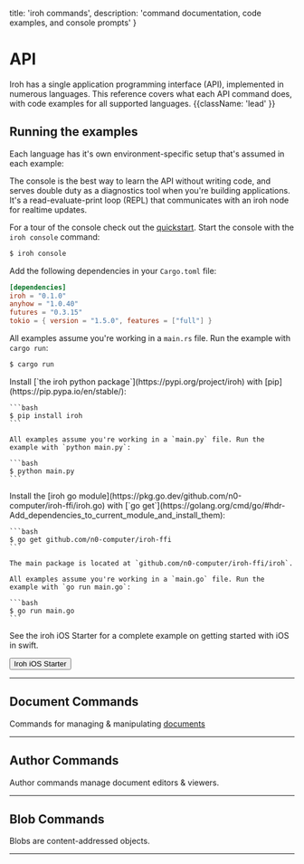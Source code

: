

  title: 'iroh commands',
  description: 'command documentation, code examples, and console prompts'
}

# API

Iroh has a single application programming interface (API), implemented in numerous languages. This reference covers what each API command does, with code examples for all supported languages. {{className: 'lead' }}


## Running the examples

Each language has it's own environment-specific setup that's assumed in each example:

<TabGroup>
  <div language='console' title='console'>

The console is the best way to learn the API without writing code, and serves double duty as a diagnostics tool when you're building applications. It's a read-evaluate-print loop (REPL) that communicates with an iroh node for realtime updates.

For a tour of the console check out the [quickstart](/docs/quickstart). Start the console with the `iroh console` command:

```bash
$ iroh console
```

  </div>

  <div language='rust' title='rust'>

Add the following dependencies in your `Cargo.toml` file:
```toml {{ title: 'Cargo.toml' }}
[dependencies]
iroh = "0.1.0"
anyhow = "1.0.40"
futures = "0.3.15"
tokio = { version = "1.5.0", features = ["full"] }
```

All examples assume you're working in a `main.rs` file. Run the example with `cargo run`:

```bash {{ title: 'run' }}
$ cargo run
```
  </div>

  <div language='python' title='python'>
    Install [`the iroh python package`](https://pypi.org/project/iroh) with [pip](https://pip.pypa.io/en/stable/):

    ```bash
    $ pip install iroh
    ```

    All examples assume you're working in a `main.py` file. Run the example with `python main.py`:

    ```bash
    $ python main.py
    ```
  </div>

  <div language='go' title='go'>
    Install the [iroh go module](https://pkg.go.dev/github.com/n0-computer/iroh-ffi/iroh.go) with [`go get`](https://golang.org/cmd/go/#hdr-Add_dependencies_to_current_module_and_install_them):

    ```bash
    $ go get github.com/n0-computer/iroh-ffi
    ```

    The main package is located at `github.com/n0-computer/iroh-ffi/iroh`.

    All examples assume you're working in a `main.go` file. Run the example with `go run main.go`:

    ```bash
    $ go run main.go
    ```
  </div>

  <div language='swift' title='swift'>
    <p>See the <Link href='/docs/examples/ios-starter'>iroh iOS Starter</Link> for a complete example on getting started with iOS in swift.</p>
    <Button className='mt-3' href='/docs/examples/ios-starter'>Iroh iOS Starter</Button>
  </div>
</TabGroup>

---


## Document Commands

Commands for managing & manipulating [documents](/docs/layers/documents)

<ApiCommands commands={commands.doc} />

---

## Author Commands

Author commands manage document editors & viewers.

<ApiCommands commands={commands.author} />

---

## Blob Commands

Blobs are content-addressed objects.

<ApiCommands commands={commands.blob} />

---